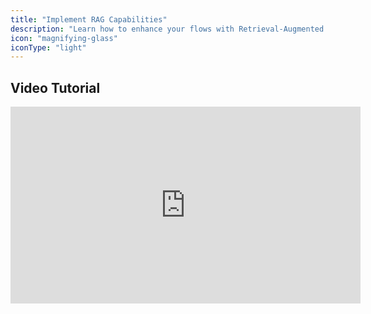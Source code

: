 ```yaml
---
title: "Implement RAG Capabilities"
description: "Learn how to enhance your flows with Retrieval-Augmented Generation (RAG) using Mira Flows SDK"
icon: "magnifying-glass"
iconType: "light"
---
```


## Video Tutorial
<iframe width="560" height="315" src="https://www.youtube.com/embed/xs2gNPx_XNw" frameborder="0" allow="accelerometer; autoplay; encrypted-media; gyroscope; picture-in-picture" allowfullscreen />

<br />

<Tip>Check out this <a href="https://github.com/B-Venkatesh7210/configure-datasets" target="_blank">Github Repository</a> for a quick overview on how to Implement RAG Capabilities.</Tip>

<br />

### Understanding RAG Implementation

**Retrieval-Augmented Generation (RAG)** enhances your flows with specific domain knowledge. The implementation process involves three main stages:

1. 🗂️ **Create a Dataset**: Establish a knowledge base that contains specialized information your flow will reference during execution.

2. ➕ **Add Data Sources**: Populate your dataset with relevant information from various supported sources.

3. 🔗 **Link Dataset to Flow**: Connect the dataset to your flow, enabling it to leverage this information during processing.

### Creating Your Dataset

Begin by establishing your knowledge base:

```python Python
from mira_sdk import MiraClient

client = MiraClient(config={"API_KEY": "YOUR_API_KEY"})        # Initialize client

# Create a new dataset
client.dataset.create(
    "author/dataset_name",                                     # Unique identifier
    "Description of your knowledge base"                       # Dataset purpose
)
```

### Adding Data Sources

Populate your dataset with information from various supported formats:

```python Python
# Add a PDF document as data source
client.dataset.add_source("author/dataset_name", file_path="document.pdf")

# Add and URL as data source
client.dataset.add_source("author/dataset_name", url="https://example.com/data")

# Add multiple URL sources via a CSV file
client.dataset.add_source("author/dataset_name", file_path="sources.csv")
```

### Linking Dataset to Flow

Connect your dataset to an existing flow by modifying its configuration:

```yaml .yaml
# Additional flow configuration with RAG

dataset:
  source: "author/dataset_name"         # Link to your dataset

# Rest of your flow configuration remains unchanged
```

### Example

<Card title="Implement RAG capabilities" icon="github" href="https://github.com/B-Venkatesh7210/configure-datasets">
  Complete example showcasing how to set up and configure datasets for
  Retrieval Augmented Generation (RAG) capabilities.
</Card>